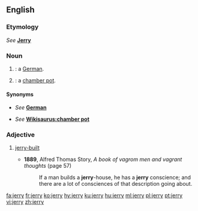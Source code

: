 {{also|Jerry}}
==English==
===Etymology===
''See'' '''[[Jerry]]'''

===Noun===
{{en-noun|jerries}}

# {{context|racial slur|lang=en}} {{alternative case form of|Jerry|lang=en|nodot=1}}: a [[German]].
# {{lb|en|British|slang}} {{alternative case form of|Jerry|lang=en|nodot=a}}: a [[chamber pot]].

====Synonyms====
* {{qualifier|a German}} ''See'' '''[[German]]'''
* {{qualifier|chamber pot}} ''See'' '''[[Wikisaurus:chamber pot]]'''

===Adjective===
{{en-adj|-}}

# {{lb|en|dated}} [[jerry-built]]
#* '''1889''', Alfred Thomas Story, ''A book of vagrom men and vagrant thoughts'' (page 57)
#*: If a man builds a '''jerry'''-house, he has a '''jerry''' conscience; and there are a lot of consciences of that description going about.

[[fa:jerry]]
[[fr:jerry]]
[[ko:jerry]]
[[hy:jerry]]
[[ku:jerry]]
[[hu:jerry]]
[[ml:jerry]]
[[pl:jerry]]
[[pt:jerry]]
[[vi:jerry]]
[[zh:jerry]]